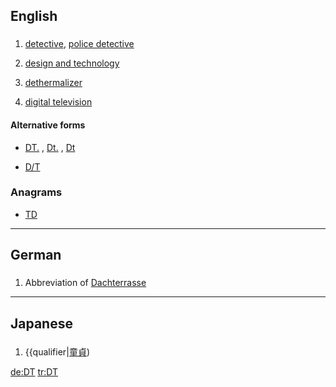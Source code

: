 ==English==
{{wikipedia}}

==={{abbreviation}}===
{{head|en|abbreviation}}

# {{law enforcement}} [[detective]], [[police detective]]
# {{education}} [[design and technology]]
# {{aviation}} [[dethermalizer]]
# [[digital television]]

====Alternative forms====
* {{sense|law enforcement}} [[DT.]] , [[Dt.]] , [[Dt]]
* {{sense|aviation}} [[D/T]]

===Anagrams===
* [[TD#English|TD]]

----

==German==

==={{abbreviation|lang=de}}===
{{head|de|abbreviation}}

# Abbreviation of [[Dachterrasse]]

----
==Japanese==
==={{abbreviation|lang=ja}}===
{{head|ja|initialism}}

# {{slang|lang=ja}} {{abbreviation of|lang=ja|dōtei}} {{gloss|[[どうてい]]}} {{qualifier|[[童貞]])

[[de:DT]]
[[tr:DT]]
